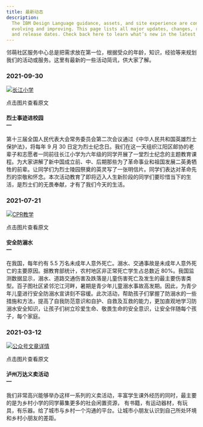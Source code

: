 ```yaml
---
title: 最新动态
description:
  The IBM Design Language guidance, assets, and site experience are constantly
  evolving and improving. This page lists all major updates, changes, rollouts
  and release dates. Check back here to learn what’s new in the latest release.
---
```



<PageDescription>

邻萌社区服务中心总是把需求放在第一位，根据受众的年龄，知识，经验等来规划我们的活动或服务。这里有最新的一些活动简讯，供大家了解。

</PageDescription>

### 2021-09-30

<Row className={gridImages}>
<Column colLg={8} colMd={6}>

[![长江小学](./images/lieshi.png)](https://kscgc.sctv.com/sctv/h5/shared/v5/proback_shared.html?newsId=80732&newsJson=https://kscgc.sctv.com/sctv/lookback/3/2021/09/30/20210930.json?programmeUrl=https://fscgc.sctv.com/NewsMedia/2021/09/30/jrsd202109300011.mp4&programmeTitle=%E4%BB%8A%E5%A4%A9%E9%B2%9C%E8%8A%B1%E7%8C%AE%E7%BB%99%E8%8B%B1%E7%83%88%E2%80%94%E2%80%94%E5%A4%9A%E5%9C%B0%E4%B8%BE%E8%A1%8C%E7%83%88%E5%A3%AB%E7%BA%AA%E5%BF%B5%E6%97%A5%E5%85%AC%E7%A5%AD%E6%B4%BB%E5%8A%A8&programmeImage=/sctv/1/image/public/202109/20210930182516_6d1axlv3u4.jpg&programmeId=80732)

<Caption>点击图片查看原文</Caption>

</Column>
</Row>

#### 烈士事迹进校园<br/>— <br/>

第十三届全国人民代表大会常务委员会第二次会议通过《中华人民共和国英雄烈士保护法》，将每年 9 月 30 日定为烈士纪念日。我们在这一天组织江阳区邮协的老辈子和志愿者一同前往长江小学为六年级的同学开展了一堂烈士纪念的主题教育课程。为大家讲解了新中国成立前、中、后期那些为了革命事业和祖国发展二英勇牺牲的前辈。让同学们为烈士陵园祭奠的英灵写了一张明信片。同学们表达对革命先烈的崇敬和怀念。本次活动教育了即将迈入人生新阶段的同学们要珍惜当下的生活，是烈士们的无畏奉献，才有了我们今天的生活。

### 2021-07-21

<Row className={gridImages}>
<Column colLg={8} colMd={6}>

[![CPR教学](./images/CPR.png)](https://mp.weixin.qq.com/s/-QLNivm6XxZdEFCAfvj4LA)

<Caption>点击图片查看原文</Caption>

</Column>
</Row>

#### 安全防溺水<br/>— <br/>

在我国，每年约有 5.5 万名未成年人意外死亡。溺水、交通事故是未成年人意外死亡的主要原因。据教育部统计，农村地区非正常死亡学生占总数近 80%。我国监测数据显示，溺水、道路交通伤害及跌落是儿童伤害死亡及发生的最主要伤害类型。百子图社区紧邻沱江河畔，暑期是青少年儿童溺水事故高发期。因此，为青少年儿童进行安全防溺水宣讲刻不容缓。此次活动，帮助孩子们掌握了防溺水的一些措施和方法，提高了自我防范意识和自护、自救及互救的能力，更加直观地学习防溺水安全知识，让孩子们树立珍爱生命、敬畏生命的安全意识，让安全伴随每个孩子，每个家庭。

### 2021-03-12

<Row className={gridImages}>
<Column colMd={6} colLg={8}>

[![公众号文章详情](./images/wandayimai.png)](https://mp.weixin.qq.com/s/HV29MVJD9Uo-nd066DMuXg)

<Caption>点击图片查看原文</Caption>

</Column>
</Row>

#### 泸州万达义卖活动<br/>— <br/>

我们非常高兴能够举办这样一系列的义卖活动，丰富学生课外经历的同时，最主要的是为乡村小学的同学募集更多的社会闲置资源，
有书籍，有运动器材，有玩具，有乐器。给了城市与乡村一个沟通的平台。让城市小朋友认识到自己所处环境和乡村小朋友的差距。

<!-- ## 安全防溺水主题活动

<Row>
<Column colLg={8} colMd={6}>

<GifPlayer className="video-player" color="white">

<Video autoPlay playsInline loop="on" muted src="./videos/ibm-red-hat.mp4" />

![IBM and Red Hat Experience Guide](./images/ibm-red-hat.jpg)

</GifPlayer>

</Column>
</Row>

在我国，每年约有 5.5 万名未成年人意外死亡。溺水、交通事故是未成年人意外死亡的主要原因。据教育部统计，农村地区非正常死亡学生占总数近 80%。我国监测数据显示，溺水、道路交通伤害及跌落是儿童伤害死亡及发生的最主要伤害类型。百子图社区紧邻沱江河畔，暑期是青少年儿童溺水事故高发期。因此，为青少年儿童进行安全防溺水宣讲刻不容缓。

此次活动，帮助孩子们掌握了防溺水的一些措施和方法，提高了自我防范意识和自护、自救及互救的能力，更加直观地学习防溺水安全知识，让孩子们树立珍爱生命、敬畏生命的安全意识，让安全伴随每个孩子，每个家庭。<br/>— <br/>2021 年 7 月 21 日

## Expressive pictograms

<Row className={gridImages}>
<Column colLg={8} colMd={6}>

[![link to Expressive pictograms](./images/ex-pictograms.svg "link to Expressive pictograms")](/iconography/pictograms/design/#pictogram-types)

</Column>
</Row>

IBM Design Language is a dynamic system that continually builds on the existing elements. Expressive pictograms are a natural evolution in our iconography portfolio. If you are looking for a different way to add bold graphic interest to your work, consider expressive pictograms. Based on our popular pictograms, these graphic elements pop with the considered application of color. Gradients are particularly striking on expressive pictograms as you convey brand-specific color palettes in your work. Learn about the differences between [pictogram types](/iconography/pictograms/design/#pictogram-types), how [pictogram strokes](/iconography/pictograms/design/#expressive-pictogram-strokes) differ, and how to [apply color to expressive pictograms](/iconography/pictograms/design/#expressive-pictogram-color) on the IBM Design Language [Pictograms Design](/iconography/pictograms/design/) page.<br/>— <br/>12 May, 2021 -->

<!-- ## Illustration starter kits

<Row>
<Column colLg={8} colMd={6}>

![Illustration](./images/illustration-kits.png)

</Column>
</Row>

Do you need to create illustrations? We’ve built Adobe Illustrator starter kits to help you accelerate your proficiency in building compelling, on-brand illustrations. In them you’ll find basics like grids, a primer on the underlying anatomy of each style and a foundational set of simple elements you can use alone or recombine to form your own new illustration narratives. Each kit includes an inspiration gallery of examples showing techniques. These examples aren’t a library of ready-made art; they’re solely provided to help inform your explorations. Use them to study and deconstruct the technical aspects of these versatile styles. Find the kits for [line](https://www.ibm.com/design/language/illustration/line-style/design#resources), [flat](https://www.ibm.com/design/language/illustration/flat-style/design#resources) or [isometric](https://www.ibm.com/design/language/illustration/isometric-style/design#resources) style art here, and learn more about [illustration](https://www.ibm.com/design/language/illustration/overview/) at IBM.<br/>— <br/>09 February, 2021

## Iconography contributions

<Row>
<Column colLg={8} colMd={6}>

![Iconography](./images/icons-pictograms.png)

</Column>
</Row>

The IBM Design Language now has over 500 [pictograms](https://www.ibm.com/design/language/iconography/pictograms/library) and 1,000 [UI icons](https://www.ibm.com/design/language/iconography/ui-icons/library) available for download. Pictograms are used across IBM, from websites and events to merchandise and brochures. Our UI icons are specially sized for user interface applications, purposefully built into IBM products and web pages. Though pictograms and UI icons are small, they play a mighty role in embedding the IBM Design Language deep in our brand. We welcome designers who want to contribute to our libraries. Whether you have just one concept or a whole batch of new ideas, discover how to submit your artwork to our [UI icons](https://www.ibm.com/design/language/iconography/ui-icons/contribute) and [Pictograms](https://www.ibm.com/design/language/iconography/pictograms/contribute) libraries.<br/>— <br/>22 October, 2020

## App icons library

<Row className={gridImages}>
<Column colLg={8} colMd={6}>

[![link to App icons library](./images/app-icons.png)](https://www.ibm.com/design/language/iconography/app-icons/library)

</Column>
</Row>

IBM app icons are expressive and distinct, visually communicating the core idea of a product or service in objective or abstract form. Across web platforms, product marketplaces and in native applications, these icons help users identify apps at a glance. To find out more about these important brand elements, visit our [app icon library](https://www.ibm.com/design/language/iconography/app-icons/library) in the Iconography section of IBM Design Language. From there, you can find an overview of how to [design app icons](https://www.ibm.com/design/language/iconography/app-icons/design), plus guidance for [app icon usage](https://www.ibm.com/design/language/iconography/app-icons/usage) and [production](https://www.ibm.com/design/language/iconography/app-icons/production).<br/>— <br/>06 October, 2020

## Logo requests

<Row className={gridImages}>
<Column colLg={8} colMd={6}>

[![link to Logo requests](./images/logo-request.png)](http://www.ibm.com/brand/ibm-logos/logo-requests/)

</Column>
</Row>

Our corporate identity is the IBM name and the IBM 8-bar logo. The way in which we apply both is a reflection of the IBM business strategy—to be a single, globally integrated enterprise. Wherever it appears, the IBM name and logo should always maintain and build the strength of the IBM brand. The [logo request](http://www.ibm.com/brand/ibm-logos/logo-requests/) page can help you secure the proper approvals and images to protect our valuable logo asset. On it, logo downloads are available for IBMers and approved IBM suppliers who are required to adhere to certain terms and conditions to protect against misuse. An IBMid is required for downloads.<br/>— <br/>25 September, 2020

## Animation guidance

<Row>
<Column colLg={8} colMd={6}>

<Video title="Animation" vimeoId="425895830" />

</Column>
</Row>

At IBM, our forward progress is constant, and every move reflects the need to be
essential. When using animation, every element we set in motion is an extension
of our voice—it must serve a purpose, embody precision and communicate clearly.
We use several animation styles to serve a wide range of needs. Whether using
line, flat or isometric style, effective animation is simple yet concise and
engineered. See examples and guidance on the IBM Design Language
[Animation](https://www.ibm.com/design/language/animation/overview/)
pages.<br/>— <br/>01 September, 2020

## IBM Developer Experience Guide

<Row className={gridImages}>
<Column colMd={6} colLg={8}>

[![link to IBM Developer Experience Guide](./images/IBM_Developer_Experience_Guide.png)](https://www.ibm.com/brand/systems/developer/)

</Column>
</Row>

The IBM Developer Experience Guide details how we work to build deeper
relationships with enterprise developers around the world. Written and designed
to reflect the brand promise statement—Build Smart. Build Secure.—the guide
exemplifies the clean, direct approach developers appreciate. Learn more about
how to express the advantage IBM developers have when building solutions using
our technology and resources. Find the
[IBM Developer Experience Guide](https://www.ibm.com/brand/systems/developer/)
under Brand Systems.<br/>— <br/>30 July, 2020

## IBM Plex® Sans Korean

<Row className={gridImages}>
<Column colMd={6} colLg={8}>

[![download IBM Plex Sans Korean on Github](./images/IBM_Plex_Korean.png)](https://github.com/IBM/plex/releases/latest)

</Column>
</Row>

We are continuously working to extend the IBM Plex® typeface family
internationally. After over a year of development effort, we’re proud to release
IBM Plex Sans KR. This Korean language typeface is the first of our rigorous and
on-going Plex CJK project, which will include Chinese and Japanese, as well. IBM
Plex Sans KR is available in all eight weights and includes hinting for
optimized performance in digital environments. IBM Plex Sans KR is open source
and now available to [download](https://github.com/IBM/plex/releases/latest) on
GitHub. To see how the typeface looks, play with it or any of the Plex scripts
using our Typetester tool on the
[Typeface](https://www.ibm.com/design/language/typography/typeface#type-tester)
page.<br/>— <br/>10 June, 2020

## Illustration guidance

<Row className={gridImages}>
<Column colMd={6} colLg={8}>

[![link to illustration overview](./images/IBM_illustration.png)](https://www.ibm.com/design/language/illustration/overview)

</Column>
</Row>

IBM builds systems and services to help our clients reduce and solve problems
every day. Our illustrations have a distinct purpose as well—to communicate
difficult concepts at a glance, in diverse and delightful ways. Nimble
illustrations help users understand complex ideas. They uphold the engineered
nature of the IBM brand through precise adherence to the grid, along with
consistent use of a system of angles, shapes and radii. Learn more about how we
use line, flat and isometric style to craft visual elements that extend our rich
visual history in
[Illustration](https://www.ibm.com/design/language/illustration/overview).<br/>—

<br />
23 March, 2020

## Data visualization guidance

<Row className={gridImages}>
<Column colMd={6} colLg={8}>

[![link to data visualization overview](./images/IBM_data_vis.png)](https://www.ibm.com/design/language/data-visualization/overview)

</Column>
</Row>

Usable data is a central value IBM provides to our customers. Accurate,
understandable data visualization relies on clarity delivered through typography
using visual models that employ structure, contrast and rhythm. Consistency in
style and scale provides user confidence in the integrity of data. Context
maximizes the environmental constraints to enhance audience comprehension of the
data. Now the IBM Design Language provides a distinctive rationale for visual
representation of the IBM brand. Use this new guidance to create on-brand
[data visualization](https://www.ibm.com/design/language/data-visualization/overview)
with impact.<br/>— <br/>23 March, 2020

## Stationery system

<Row className={gridImages}>
<Column colMd={6} colLg={8}>

[![internal link to brand stationary system](./images/IBM_stationary.png)](https://www.ibm.com/brand/stationery/)

</Column>
</Row>

The [IBM stationery](https://www.ibm.com/brand/stationery/) (IBMid Required)
system has been redesigned to be a modern statement of our brand expression. The
new business card is one universal size on your choice of blue or white card
stock and provides the flexibility to use multiple languages or social media
handles. The letterhead, envelopes and mailing labels are available in US and
ISO sizes with shipping envelopes. A phased rollout to markets worldwide begins
Q1 2020 and into 2021. Learn more and check the schedule for availability and
adhere to purchasing policies for your business unit and market.<br/>— <br/>13
February, 2020

## Pictogram library

<Row className={gridImages}>
<Column colMd={6} colLg={8}>

[![link to pictogram library](./images/pictos.svg)](https://www.ibm.com/design/language/iconography/pictograms/library/)

</Column>
</Row>

We have a new library with over 400 pictograms available to use and even more to
come in the next release. Along with the library comes an
[.ai master file](https://github.com/carbon-design-system/carbon/raw/master/packages/pictograms/master/pictogram-master.ai)
with all the pictograms organized by category. This library and master file will
serve as the single source of truth representing the latest and approved
pictograms. If you need pictograms or want to contribute, please follow the
guidance outlines
[here](https://www.ibm.com/design/language/iconography/pictograms/contribute/)
and check out the
[library](https://www.ibm.com/design/language/iconography/pictograms/library/).<br/>—

<br />9 October, 2019

## Search and filtering

<Row className={gridImages}>
<Column colMd={6} colLg={8}>

[![link to UI icon library](./images/updates_search_filter.png)](https://www.ibm.com/design/language/iconography/ui-icons/library)

</Column>
</Row>

This cycle, we released a major enhancement to our
[UI Icon](https://www.ibm.com/design/language/iconography/ui-icons/library) and
[Pictogram](https://www.ibm.com/design/language/iconography/ui-icons/library)
libraries by adding search and category filtering, making it much easier to find
what you’re looking for!<br/> — <br/>9 October, 2019 -->
